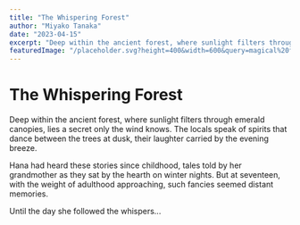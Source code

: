 ```yaml
---
title: "The Whispering Forest"
author: "Miyako Tanaka"
date: "2023-04-15"
excerpt: "Deep within the ancient forest, where sunlight filters through emerald canopies, lies a secret only the wind knows. Follow Hana's journey as she discovers the forest's whispers."
featuredImage: "/placeholder.svg?height=400&width=600&query=magical%20forest%20with%20sunlight%20through%20trees%20ghibli%20style"
---
```


# The Whispering Forest

Deep within the ancient forest, where sunlight filters through emerald canopies, lies a secret only the wind knows. The locals speak of spirits that dance between the trees at dusk, their laughter carried by the evening breeze.

Hana had heard these stories since childhood, tales told by her grandmother as they sat by the hearth on winter nights. But at seventeen, with the weight of adulthood approaching, such fancies seemed distant memories.

Until the day she followed the whispers...
